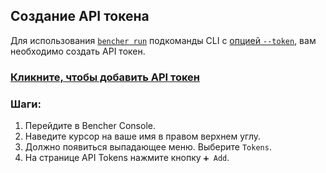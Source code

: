 ## Создание API токена

Для использования
<code><a href="/ru/docs/explanation/bencher-run/">bencher run</a></code> подкоманды CLI
с [опцией `--token`][token option],
вам необходимо создать API токен.

<h3><a id="add-api-token" href="/console/users/tokens/add?back=aHR0cHM6Ly9iZW5jaGVyLmRldi9ydS9kb2NzL2hvdy10by9jbGFpbS8jY3JlYXRlLWFuLWFwaS10b2tlbg==">Кликните, чтобы добавить API токен</a></h3>

### Шаги:

1. Перейдите в Bencher Console.
2. Наведите курсор на ваше имя в правом верхнем углу.
3. Должно появиться выпадающее меню. Выберите `Tokens`.
4. На странице API Tokens нажмите кнопку `➕ Add`.

[token option]: /ru/docs/explanation/bencher-run/#--token-token